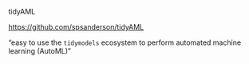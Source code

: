 tidyAML

<https://github.com/spsanderson/tidyAML>

"easy to use the `tidymodels` ecosystem to perform automated machine learning (AutoML)"
